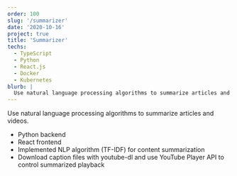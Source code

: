 ```yaml
---
order: 100
slug: '/summarizer'
date: '2020-10-16'
project: true
title: 'Summarizer'
techs:
  - TypeScript
  - Python
  - React.js
  - Docker
  - Kubernetes
blurb: |
  Use natural language processing algorithms to summarize articles and videos.
---
```


Use natural language processing algorithms to summarize articles and videos.

- Python backend
- React frontend
- Implemented NLP algorithm (TF-IDF) for content summarization
- Download caption files with youtube-dl and use YouTube Player API to control summarized playback
